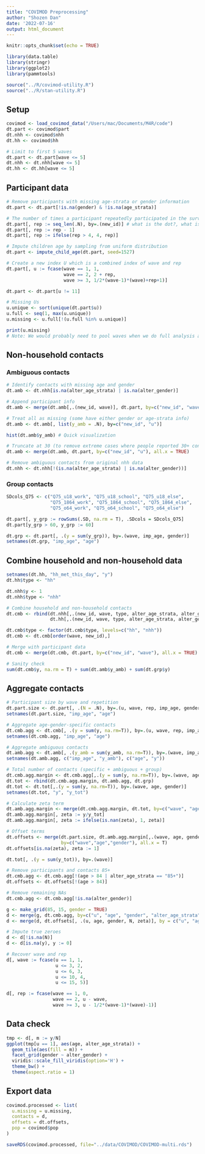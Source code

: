 ```yaml
---
title: "COVIMOD Preprocessing"
author: "Shozen Dan"
date: '2022-07-16'
output: html_document
---
```


```r
knitr::opts_chunk$set(echo = TRUE)
```

```r
library(data.table)
library(stringr)
library(ggplot2)
library(pammtools)

source("../R/covimod-utility.R")
source("../R/stan-utility.R")
```

## Setup
```r
covimod <- load_covimod_data("/Users/mac/Documents/M4R/code")
dt.part <- covimod$part
dt.nhh <- covimod$nhh
dt.hh <- covimod$hh

# Limit to first 5 waves
dt.part <- dt.part[wave <= 5]
dt.nhh <- dt.nhh[wave <= 5]
dt.hh <- dt.hh[wave <= 5]
```

## Participant data
```r
# Remove participants with missing age-strata or gender information
dt.part <- dt.part[!is.na(gender) & !is.na(age_strata)]

# The number of times a participant repeatedly participated in the survey
dt.part[, rep := seq_len(.N), by=.(new_id)] # what is the dot?, what is N
dt.part[, rep := rep - 1]
dt.part[, rep := ifelse(rep > 4, 4, rep)]

# Impute children age by sampling from uniform distribution
dt.part <- impute_child_age(dt.part, seed=1527)

# Create a new index U which is a combined index of wave and rep
dt.part[, u := fcase(wave == 1, 1, 
                     wave == 2, 2 + rep,
                     wave >= 3, 1/2*(wave-1)*(wave)+rep+1)]

dt.part <- dt.part[u != 11]

# Missing Us
u.unique <- sort(unique(dt.part$u))
u.full <- seq(1, max(u.unique))
u.missing <- u.full[!(u.full %in% u.unique)]

print(u.missing)
# Note: We would probably need to pool waves when we do full analysis as there is too much
```

## Non-household contacts
### Ambiguous contacts
```r
# Identify contacts with missing age and gender
dt.amb <- dt.nhh[is.na(alter_age_strata) | is.na(alter_gender)]

# Append participant info
dt.amb <- merge(dt.amb[,.(new_id, wave)], dt.part, by=c("new_id", "wave"), all.x = TRUE)

# Treat all as missing (some have either gender or age-strata info)
dt.amb <- dt.amb[, list(y_amb = .N), by=c("new_id", "u")]

hist(dt.amb$y_amb) # Quick visualization

# Truncate at 30 (to remove extreme cases where people reported 30+ contacts)
dt.amb <- merge(dt.amb, dt.part, by=c("new_id", "u"), all.x = TRUE)

# Remove ambiguous contacts from original nhh data
dt.nhh <- dt.nhh[!(is.na(alter_age_strata) | is.na(alter_gender))]
```

### Group contacts
```r
SDcols_Q75 <- c("Q75_u18_work", "Q75_u18_school", "Q75_u18_else", 
                "Q75_1864_work", "Q75_1864_school", "Q75_1864_else",
                "Q75_o64_work", "Q75_o64_school", "Q75_o64_else")

dt.part[, y_grp := rowSums(.SD, na.rm = T), .SDcols = SDcols_Q75]
dt.part[y_grp > 60, y_grp := 60]

dt.grp <- dt.part[, .(y = sum(y_grp)), by=.(wave, imp_age, gender)]
setnames(dt.grp, "imp_age", "age")
```

## Combine household and non-household data
```r
setnames(dt.hh, "hh_met_this_day", "y")
dt.hh$type <- "hh"

dt.nhh$y <- 1
dt.nhh$type <- "nhh"

# Combine household and non-household contacts
dt.cmb <- rbind(dt.nhh[,.(new_id, wave, type, alter_age_strata, alter_gender, y)], 
                dt.hh[,.(new_id, wave, type, alter_age_strata, alter_gender, y)])

dt.cmb$type <- factor(dt.cmb$type, levels=c("hh", "nhh"))
dt.cmb <- dt.cmb[order(wave, new_id),]

# Merge with participant data
dt.cmb <- merge(dt.cmb, dt.part, by=c("new_id", "wave"), all.x = TRUE)

# Sanity check
sum(dt.cmb$y, na.rm = T) + sum(dt.amb$y_amb) + sum(dt.grp$y)
```

## Aggregate contacts
```r
# Participant size by wave and repetition
dt.part.size <- dt.part[, .(N = .N), by=.(u, wave, rep, imp_age, gender)]
setnames(dt.part.size, "imp_age", "age")

# Aggregate age-gender-specific contacts
dt.cmb.agg <- dt.cmb[, .(y = sum(y, na.rm=T)), by=.(u, wave, rep, imp_age, gender, alter_age_strata, alter_gender)]
setnames(dt.cmb.agg, "imp_age", "age")

# Aggregate ambiguous contacts
dt.amb.agg <- dt.amb[, .(y_amb = sum(y_amb, na.rm=T)), by=.(wave, imp_age, gender)]
setnames(dt.amb.agg, c("imp_age", "y_amb"), c("age", "y"))

# Total number of contacts (specific + ambiguous + group)
dt.cmb.agg.margin <- dt.cmb.agg[,.(y = sum(y, na.rm=T)), by=.(wave, age, gender)]
dt.tot <- rbind(dt.cmb.agg.margin, dt.amb.agg, dt.grp)
dt.tot <- dt.tot[,.(y = sum(y, na.rm=T)), by=.(wave, age, gender)]
setnames(dt.tot, "y", "y_tot")

# Calculate zeta term
dt.amb.agg.margin <- merge(dt.cmb.agg.margin, dt.tot, by=c("wave", "age","gender"), all.x=TRUE)
dt.amb.agg.margin[, zeta := y/y_tot]
dt.amb.agg.margin[, zeta := ifelse(is.nan(zeta), 1, zeta)]

# Offset terms
dt.offsets <- merge(dt.part.size, dt.amb.agg.margin[,.(wave, age, gender, zeta)], 
                    by=c("wave","age","gender"), all.x = T)
dt.offsets[is.na(zeta), zeta := 1]

dt.tot[, .(y = sum(y_tot)), by=.(wave)]
```

```r
# Remove participants and contacts 85+
dt.cmb.agg <- dt.cmb.agg[!(age > 84 | alter_age_strata == "85+")]
dt.offsets <- dt.offsets[!(age > 84)]

# Remove remaining NAs
dt.cmb.agg <- dt.cmb.agg[!is.na(alter_gender)]
```

```r
g <- make_grid(85, 15, gender = TRUE)
d <- merge(g, dt.cmb.agg, by=c("u", "age", "gender", "alter_age_strata", "alter_gender"), all.x = TRUE)
d <- merge(d, dt.offsets[, .(u, age, gender, N, zeta)], by = c("u", "age", "gender"), all.x = TRUE)

# Impute true zeroes
d <- d[!is.na(N)]
d <- d[is.na(y), y := 0]

# Recover wave and rep
d[, wave := fcase(u == 1, 1, 
                  u <= 3, 2,
                  u <= 6, 3,
                  u <= 10, 4,
                  u <= 15, 5)]

d[, rep := fcase(wave == 1, 0, 
                 wave == 2, u - wave,
                 wave >= 3, u - 1/2*(wave-1)*(wave)-1)]
```


## Data check
```r
tmp <- d[, m := y/N]
ggplot(tmp[u == 1], aes(age, alter_age_strata)) + 
  geom_tile(aes(fill = m)) + 
  facet_grid(gender ~ alter_gender) + 
  viridis::scale_fill_viridis(option='H') +
  theme_bw() + 
  theme(aspect.ratio = 1)
```
## Export data
```r
covimod.processed <- list(
  u.missing = u.missing,
  contacts = d,
  offsets = dt.offsets,
  pop = covimod$pop
)

saveRDS(covimod.processed, file="../data/COVIMOD/COVIMOD-multi.rds")
```



